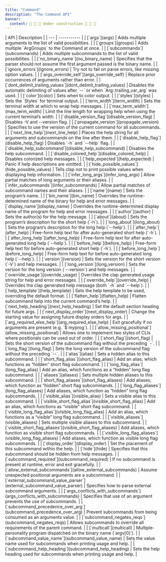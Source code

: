 ```yaml
---
title: "Command"
description: "The Command API"
banner:
  content: 🚧 🚧 🚧 Under construction 🚧 🚧 🚧
---
```


<div class="api-table">
| API | Description |
| --- | ----------- |
| [`args`](args) | Adds multiple arguments to the list of valid possibilities. |
| [`groups`](groups) | Adds multiple `ArgGroups` to the Command at once. |
| [`subcommands`](subcommands) | Adds multiple subcommands to the list of valid possibilities. |
| [`no_binary_name`](no_binary_name) | Specifies that the parser should not assume the first argument passed is the binary name. |
| [`ignore_errors`](ignore_errors) | Try not to fail on parse errors, like missing option values. |
| [`args_override_self`](args_override_self) | Replace prior occurrences of arguments rather than error. |
| [`dont_delimit_trailing_values`](dont_delimit_trailing_values) | Disables the automatic delimiting of values after `--` or when `Arg::trailing_var_arg` was used. |
| [`color`](color) | Sets when to color output. |
| [`styles`](styles) | Sets the `Styles` for terminal output. |
| [`term_width`](term_width) | Sets the terminal width at which to wrap help messages. |
| [`max_term_width`](max_term_width) | Limit the line length for wrapping help when using the current terminal’s width. |
| [`disable_version_flag`](disable_version_flag) | Disables -V and --version flag. |
| [`propagate_version`](propagate_version) | Specifies to use the version of the current command for all subcommands. |
| [`next_line_help`](next_line_help) | Places the help string for all arguments and subcommands on the line after them. |
| [`disable_help_flag`](disable_help_flag) | Disables `-h` and `--help` flag. |
| [`disable_help_subcommand`](disable_help_subcommand) | Disables the help subcommand. |
| [`disable_colored_help`](disable_colored_help) | Disables colorized help messages. |
| [`help_expected`](help_expected) | Panic if help descriptions are omitted. |
| [`hide_possible_values`](hide_possible_values) | Tells clap not to print possible values when displaying help information. |
| [`infer_long_args`](infer_long_args) | Allow partial matches of long arguments or their aliases. |
| [`infer_subcommands`](infer_subcommands) | Allow partial matches of subcommand names and their aliases. |
| [`name`](name) | Sets the program’s name. |
| [`bin_name`](bin_name) | Overrides the runtime-determined name of the binary for help and error messages. |
| [`display_name`](display_name) | Overrides the runtime-determined display name of the program for help and error messages. |
| [`author`](author) | Sets the author(s) for the help message. |
| [`about`](about) | Sets the program’s description for the short help (`-h`). |
| [`long_about`](long_about) | Sets the program’s description for the long help (`--help`). |
| [`after_help`](after_help) | Free-form help text for after auto-generated short help (`-h`). |
| [`after_long_help`](after_long_help) | Free-form help text for after auto-generated long help (`--help`). |
| [`before_help`](before_help) | Free-form help text for before auto-generated short help (`-h`). |
| [`before_long_help`](before_long_help) | Free-form help text for before auto-generated long help (`--help`). |
| [`version`](version) | Sets the version for the short version (`-V`) and help messages. |
| [`long_version`](long_version) | Sets the version for the long version (`--version`) and help messages. |
| [`override_usage`](override_usage) | Overrides the clap generated usage string for help and error messages. |
| [`override_help`](override_help) | Overrides the clap generated help message (both `-h` and `--help`). |
| [`help_template`](help_template) | Sets the help template to be used, overriding the default format. |
| [`flatten_help`](flatten_help) | Flatten subcommand help into the current command’s help. |
| [`next_help_heading`](next_help_heading) | Set the default section heading for future args. |
| [`next_display_order`](next_display_order) | Change the starting value for assigning future display orders for args. |
| [`arg_required_else_help`](arg_required_else_help) | Exit gracefully if no arguments are present (e.g. `$ myprog`). |
| [`allow_missing_positional`](allow_missing_positional) | Allows one to implement two styles of CLIs where positionals can be used out of order. |
| [`short_flag`](short_flag) | Sets the short version of the subcommand flag without the preceding `-`. |
| [`long_flag`](long_flag) | Sets the long version of the subcommand flag without the preceding `--`. |
| [`alias`](alias) | Sets a hidden alias to this subcommand. |
| [`short_flag_alias`](short_flag_alias) | Add an alias, which functions as “hidden” short flag subcommand. |
| [`long_flag_alias`](long_flag_alias) | Add an alias, which functions as a “hidden” long flag subcommand. |
| [`aliases`](aliases) | Sets multiple hidden aliases to this subcommand. |
| [`short_flag_aliases`](short_flag_aliases) | Add aliases, which function as “hidden” short flag subcommands. |
| [`long_flag_aliases`](long_flag_aliases) | Add aliases, which function as “hidden” long flag subcommands. |
| [`visible_alias`](visible_alias) | Sets a visible alias to this subcommand. |
| [`visible_short_flag_alias`](visible_short_flag_alias) | Add an alias, which functions as “visible” short flag subcommand. |
| [`visible_long_flag_alias`](visible_long_flag_alias) | Add an alias, which functions as a “visible” long flag subcommand. |
| [`visible_aliases`](visible_aliases) | Sets multiple visible aliases to this subcommand. |
| [`visible_short_flag_aliases`](visible_short_flag_aliases) | Add aliases, which function as visible short flag subcommands. |
| [`visible_long_flag_aliases`](visible_long_flag_aliases) | Add aliases, which function as visible long flag subcommands. |
| [`display_order`](display_order) | Set the placement of this subcommand within the help. |
| [`hide`](hide) | Specifies that this subcommand should be hidden from help messages. |
| [`subcommand_required`](subcommand_required) | If no subcommand is present at runtime, error and exit gracefully. |
| [`allow_external_subcommands`](allow_external_subcommands) | Assume unexpected positional arguments are a subcommand. |
| [`external_subcommand_value_parser`](external_subcommand_value_parser) | Specifies how to parse external subcommand arguments. |
| [`args_conflicts_with_subcommands`](args_conflicts_with_subcommands) | Specifies that use of an argument prevents the use of subcommands. |
| [`subcommand_precedence_over_arg`](subcommand_precedence_over_arg) | Prevent subcommands from being consumed as an arguments value. |
| [`subcommand_negates_reqs`](subcommand_negates_reqs) | Allows subcommands to override all requirements of the parent command. |
| [`multicall`](multicall) | Multiple-personality program dispatched on the binary name (`argv[0]`). |
| [`subcommand_value_name`](subcommand_value_name) | Sets the value name used for subcommands when printing usage and help. |
| [`subcommand_help_heading`](subcommand_help_heading) | Sets the help heading used for subcommands when printing usage and help. |
</div>